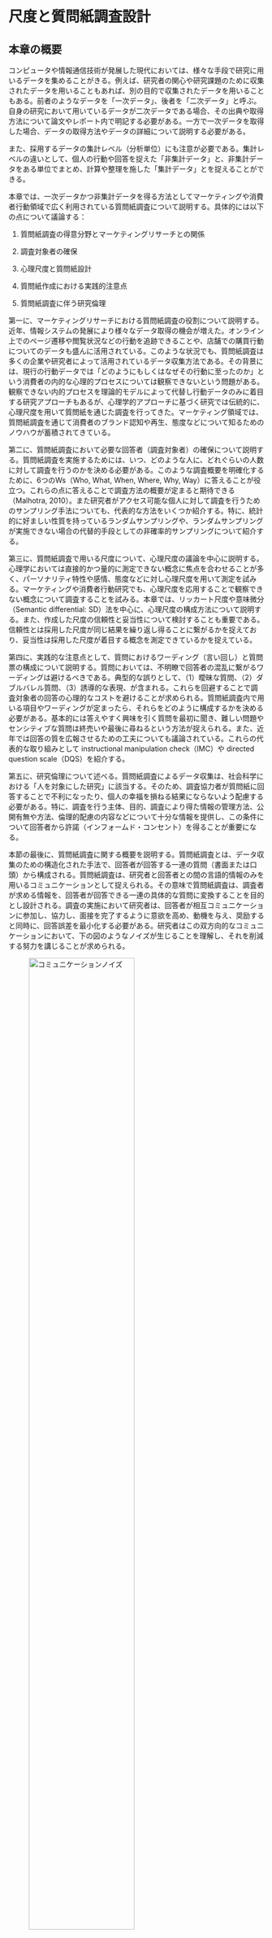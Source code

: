 # 尺度と質問紙調査設計{#survey}

## 本章の概要
コンピュータや情報通信技術が発展した現代においては、様々な手段で研究に用いるデータを集めることがきる。例えば、研究者の関心や研究課題のために収集されたデータを用いることもあれば、別の目的で収集されたデータを用いることもある。前者のようなデータを「一次データ」、後者を「二次データ」と呼ぶ。自身の研究において用いているデータが二次データである場合、その出典や取得方法について論文やレポート内で明記する必要がある。一方で一次データを取得した場合、データの取得方法やデータの詳細について説明する必要がある。

また、採用するデータの集計レベル（分析単位）にも注意が必要である。集計レベルの違いとして、個人の行動や回答を捉えた「非集計データ」と、非集計データをある単位でまとめ、計算や整理を施した「集計データ」とを捉えることができる。

本章では、一次データかつ非集計データを得る方法としてマーケティングや消費者行動領域で広く利用されている質問紙調査について説明する。具体的には以下の点について議論する：

1. 質問紙調査の得意分野とマーケティングリサーチとの関係

2. 調査対象者の確保

3. 心理尺度と質問紙設計
 
4. 質問紙作成における実践的注意点

5. 質問紙調査に伴う研究倫理

第一に、マーケティングリサーチにおける質問紙調査の役割について説明する。近年、情報システムの発展により様々なデータ取得の機会が増えた。オンライン上でのページ遷移や閲覧状況などの行動を追跡できることや、店舗での購買行動についてのデータも盛んに活用されている。このような状況でも、質問紙調査は多くの企業や研究者によって活用されているデータ収集方法である。その背景には、現行の行動データでは「どのようにもしくはなぜその行動に至ったのか」という消費者の内的な心理的プロセスについては観察できないという問題がある。観察できない内的プロセスを理論的モデルによって代替し行動データのみに着目する研究アプローチもあるが、心理学的アプローチに基づく研究では伝統的に、心理尺度を用いて質問紙を通じた調査を行ってきた。マーケティング領域では、質問紙調査を通じて消費者のブランド認知や再生、態度などについて知るためのノウハウが蓄積されてきている。

第二に、質問紙調査において必要な回答者（調査対象者）の確保について説明する。質問紙調査を実施するためには、いつ、どのような人に、どれぐらいの人数に対して調査を行うのかを決める必要がある。このような調査概要を明確化するために、6つのWs（Who, What, When, Where, Why, Way）に答えることが役立つ。これらの点に答えることで調査方法の概要が定まると期待できる（Malhotra, 2010）。また研究者がアクセス可能な個人に対して調査を行うためのサンプリング手法についても、代表的な方法をいくつか紹介する。特に、統計的に好ましい性質を持っているランダムサンプリングや、ランダムサンプリングが実施できない場合の代替的手段としての非確率的サンプリングについて紹介する。

第三に、質問紙調査で用いる尺度について、心理尺度の議論を中心に説明する。心理学においては直接的かつ量的に測定できない概念に焦点を合わせることが多く、パーソナリティ特性や感情、態度などに対し心理尺度を用いて測定を試みる。マーケティングや消費者行動研究でも、心理尺度を応用することで観察できない概念について調査することを試みる。本章では、リッカート尺度や意味微分（Semantic differential: SD）法を中心に、心理尺度の構成方法について説明する。また、作成した尺度の信頼性と妥当性について検討することも重要である。信頼性とは採用した尺度が同じ結果を繰り返し得ることに繋がるかを捉えており、妥当性は採用した尺度が着目する概念を測定できているかを捉えている。

第四に、実践的な注意点として、質問におけるワーディング（言い回し）と質問票の構成について説明する。質問においては、不明瞭で回答者の混乱に繋がるワーディングは避けるべきである。典型的な誤りとして、（1）曖昧な質問、（2）ダブルバレル質問、（3）誘導的な表現、が含まれる。これらを回避することで調査対象者の回答の心理的なコストを避けることが求められる。質問紙調査内で用いる項目やワーディングが定まったら、それらをどのように構成するかを決める必要がある。基本的には答えやすく興味を引く質問を最初に聞き、難しい問題やセンシティブな質問は終売いや最後に尋ねるという方法が捉えられる。また、近年では回答の質を広報させるための工夫についても議論されている。これらの代表的な取り組みとして instructional manipulation check（IMC）や directed question scale（DQS）を紹介する。


第五に、研究倫理について述べる。質問紙調査によるデータ収集は、社会科学における「人を対象にした研究」に該当する。そのため、調査協力者が質問紙に回答することで不利になったり、個人の幸福を損ねる結果にならないよう配慮する必要がある。特に、調査を行う主体、目的、調査により得た情報の管理方法、公開有無や方法、倫理的配慮の内容などについて十分な情報を提供し、この条件について回答者から許諾（インフォームド・コンセント）を得ることが重要になる。

本節の最後に、質問紙調査に関する概要を説明する。質問紙調査とは、データ収集のための構造化された手法で、回答者が回答する一連の質問（書面または口頭）から構成される。質問紙調査は、研究者と回答者との間の言語的情報のみを用いるコミュニケーションとして捉えられる。その意味で質問紙調査は、調査者が求める情報を、回答者が回答できる一連の具体的な質問に変換することを目的とし設計される。調査の実施において研究者は、回答者が相互コミュニケーションに参加し、協力し、面接を完了するように意欲を高め、動機を与え、奨励すると同時に、回答誤差を最小化する必要がある。研究者はこの双方向的なコミュニケーションにおいて、下の図のようなノイズが生じることを理解し、それを削減する努力を講じることが求められる。

![コミュニケーションノイズ](Research design/survey_noise.png){width=70%}

なお、質問紙調査は思いつきのまま実行することは難しく、調査実施前に綿密な調査設計を計画する必要がある。調査設計は主に以下のプロセスを経ることで決定される（鈴木, 2016; Malhotra, 2010）。

1. 研究上必要な情報を特定する
  - 研究課題、理論、仮説の決定（\@ref(design)章）
2. 調査概要（スケジュール、予算、対象者、サンプリング方法）の決定
  - いつ、誰に対して、どのようにして調査を行うかを検討する（\@ref(sampling)節）。
3. 分析手法の検討
  - どのような分析手法を用いるのかを事前に定める（7章以降）
4. 項目の作成
  - 捉える概念と尺度の検討（\@ref(measurement)節）
  - 先行研究レビュー
5. ワーディングを決める
  - 教示文や質問の言葉遣いを調整、決定する（\@ref(wording)節）
6. 質問票の構造を決める（\@ref(surveystructure)節）
  - 質問の順番を決める
  - 調査票のレイアウトや装丁を決める
7. プレ調査の実施と準備
  - （相対的に）少人数への調査を実施、フィードバックを得る
  - 修正と項目の確定
  - 倫理的検討と審査（\@ref(ethicality)節）
8. 本調査の実施

本章では、上記のステップを踏まえ、質問紙調査設計について説明する。なお研究上必要な情報を特定には自身が設定した研究課題に深く関わるため、\@ref(design) 章を参照してほしい。

<!-- ここは省略？-> リサーチデザインの章に移動 -->
<!-- ## 記述的リサーチデザイン -->

<!-- コンピュータやソフトウェアが発展した現代においては、データを収集し、ある変数についての情報を要約、分析すること自体はさほど難しいことではない。しかしながら、実務的ないし学術的に意義のある研究を行うのは容易ではない。そのためには、研究課題について慎重に吟味しつつ、適切なリサーチデザインを決定する必要がある。リサーチデザインとは、研究プロジェクトを実行するための枠組みや計画案のことである（Malhotra, 2019）。経営学分野におけるリサーチデザインは、田村(2006) にて検討されている。ここでは、Malhotra (2019) を参照に記述的リサーチデザインを中心に説明する。 -->

<!-- Malhotra (2019)　は、マーケティング・リサーチのタイプとして、大きく分けて　(1) 探索的リサーチ、(2) 決定的 (conclusive) リサーチがあるとし、決定的リサーチの中にさらに (3) 記述的リサーチと (4) 因果リサーチがあるとした。探索的リサーチでは、その研究プロセスが非構造（または半構造）的かつ柔軟であり、一般的に定性的方法が用いられることが多い。研究者は、研究や実務に関するアイディアやインサイトの発見、仮説の構築、未開拓領域における研究課題の定義、等を目的にこのタイプの研究を採用することが多い。一方で決定的リサーチを採用する研究者は、特定の仮説を検証したり、変数同士の関係についての分析を目的とすることが多い。このアプローチでは、リサーチプロセスはより構造化され、定量的な分析手法が用いられることが多い。 -->

<!-- ![リサーチデザイン分類](Research design/types.png){width=70%} -->

<!-- 決定的リサーチの中でも、記述的リサーチは、特定の変数や複数の変数間の関係を明らかにすることで、実証的な問いに回答しようと試みる。記述的リサーチを用いた研究目的の例としては、(1) 関連するグループ（顧客や商圏）の特徴を説明する、 (2) 顧客全体のうち特定の行動を取る顧客の比率はどの程度なのか明らかにする (e.g. ヘビーユーザーの比率)、(3) 企業の操作するマーケティング変数と顧客の購買意図との関係を明らかにする、などが挙げられる。これらはあくまで例であるため、あえて抽象的な表現を用いているが、実際に記述的リサーチ課題を提示する際には、検証可能なレベルにまで焦点を絞ることが必要になる。そして、本書ではおもにこの記述的リサーチに焦点を合わせて、手法を紹介する。 -->

<!-- 一方で因果リサーチでは、相関関係と因果関係を区別し、先行要因が結果変数へ与える効果について因果関係を想定した形で分析することを指す。相関関係とは、2つの変数XとYの間に、比例や反比例といった共変関係があることを指す。一方で、要因Xを変化させることで要因Yが変化する時、Xを原因でYを結果とする因果関係がある（X$\rightarrow$Yと示す）という。つまり相関関係とは異なり、因果関係ではどちらが先行要因であるかという前後関係がはっきりしている。このような因果関係を明らかにする分析手法は一般的に因果推論と言われ、記述的リサーチよりも高度な調査設計・統計的手法が必要となる。本講義は、マーケティングにおける因果推論の応用は扱わないため、別資料を参照してほしい。 -->

<!-- リサーチデザインは、研究上の問いと整合的である必要がある。言い換えると、記述的リサーチにより自身の立てた問いにきちんと答えるためには、記述的リサーチで回答可能な問いを考えなければならない。例えば、「Eコマースにおける製品品質補償の提示は新規顧客の獲得につながるのか？」という問いは補償サービスと新規顧客によるEコマースサイトの選択率という2つの変数間の関係にまで論点を落とし込んだ問いとなっており調査・分析が可能である。しかしながら、学生のレポートでは、「Eコマースにおいて顧客獲得に重要な要素はなにか？」のような問いが散見される。このような（何か、なぜか、どのような等）広範な視座を持つ問いは探索的に検討すべきものであり、記述的リサーチによって検証可能な形に具体化がされていない。そのため、このような問いに整合的な回答を提示するためには、探索的リサーチデザインが必要になる。高度な研究では、混合メソッド（Mixed method）アプローチとして、探索的リサーチ（例、インタビューや理論的整理）を行ったあとに記述的リサーチ（例、質問紙調査）を実施するような方法も存在する。しかしながら、本書では単一のリサーチメソッドの採用に焦点を合わせ、記述的リサーチと整合的な問いを立てることを推奨する。 -->

<!-- 「何か、なぜか、どのような」を捉えた問いは研究者の素朴な疑問が表出しており、研究者の現実的・理論的情報のインプットが不足していることにより提示されることが多い。そのため、先行研究や実務的情報をインプットしたあとに、より具体的で重要性の高い問題を捉えることが、より意義のある検証可能な研究課題につながる。優れたリサーチデザインは、自身の立てた問いに対してどのように調査・分析を行えば整合的な回答を提示できるかを具体化したものであり、研究全体の以下の要素間の一貫性や整合性を保つことができる。 -->

<!-- - 着目する事象（実務的課題） -->
<!-- - 研究課題 -->
<!-- -  （理論と）仮説 -->
<!-- - 採用する具体的な変数 -->
<!-- - 調査・分析手法 -->

<!-- 基本的には、リサーチデザインそのものに優劣はなく、「ある方法を採用しているから別の方法よりも優れている」ということはない。ただし、方法そのものがアップデートされたり、ある手法が誤っていると研究によって明らかになることがある。そのような場合を除きどのようなリサーチデザインを採用しているから優れているないし劣っている研究であるということは言えない。そのため、リサーチデザインの決定においては、「自身の立てた問いにきちんと回答できるか」という問いとの整合性が重要になる。この点に注意をして研究課題とリサーチデザインの設計をセットで考えるようにクセづけてほしい。 -->


## マーケティングと質問紙調査{#psychscale}

### マーケティングリサーチにおける質問紙調査の活用

研究で利用するデータには、データの目的に応じて一次データと二次データという異なるタイプが存在する。一次データは研究上の問いに回答するために実施された調査、実験や観察に基づき収集形成されたデータある。一方で二次データは、業務上蓄積されたデータ、民間リサーチ会社の統計データや、政府統計などに代表される他の目的で収集された、ないし継続して収集されているデータを指す。現在は、様々な二次データがアクセス可能であり、二次データを利用することで研究上の問いに回答できる可能性も十分にある。例えば、企業の視点にたてば、組織内部の二次データ（業務活動で得たデータ: Point of sales (POS) データ、webサイトへのアクセス記録など）と外部の二次データ（民間リサーチ会社の統計データや政府統計など）が存在する。その他にも、オープンソース化されているデータも様々存在する。そのため、本書で一次時データを収集する前に、関連する二次データとしてどのようなものが存在しアクセス可能なのか検討することを勧める。しかしながら、二次データではすでに集計や加工をされたデータしか入手できず、raw データ（収集されたまま加工されていないデータ）にアクセスできない場合もある。そのため、入手可能な二次データが本当に自身の研究課題や仮説で議論されている内容および集計レベルと整合的なのか、という点については慎重に検討する必要がある。

また、データの集計レベルにおいても非集計データと集計データという分類が可能になる。非集計データの例としては、ID-POSデータ（ロイヤルティカード（アプリ）などによる顧客の個人IDと、購買製品、価格、数量などの情報が含まれたPOSデータを結合したもの）や、消費者個人を対象としたアンケートデータなどが挙げられる。一方で企業成果・業績などの財務データは、企業レベルで集計されたデータだと言える。自身の研究課題や仮説がどのような集計レベルのデータに対応するものなのかを考え、研究内容と一貫したデータを用いることが必要になる。

マーケティングにおいて一次データかつ非集計データとして広く用いられれているのが、質問紙調査である。質問紙調査に関する詳細は \@ref(surveydesign) にて説明するが、マーケティングにおける調査や研究では行動データ等では捉えきれない消費者の心理的特性や状態（パーソナリティ、態度や知覚など）について知ることを目的に使用されてきた。なお、質問「紙」調査と呼ばれるものの、ウェブサイト画面上で回答を行う調査についても便宜的に質問紙調査と呼ぶことにする。

オンラインでの通販サイト（例、Amazon）やプラットフォームサービス（例、Google）が大規模化しデータ収集・分析能力が向上したことによって、現代のマーケティングでは（購買、クリック、検索などの）行動を捉えたビッグデータ分析が盛んになっている。一方でGoogle社が運営するYoutubeでの動画視聴中に質問紙調査への回答を求められた経験のある方も多いのではないだろうか。現在も質問紙調査が用いられる理由について理解するために、本節ではまずマーケティング施策とその成果のプロセスについて、以下の図のように簡易的に示す。

![マーケティングと成果との関係、その過程](Research design/marketingeffectprocess.png){width=70%}

企業は自社の戦略・目標に基づいて具体的なマーケティング・ミックスを策定し顧客へ価値を提供する。客観的データとしてはその提供物（品質・価格、広告など）に対する反応（購買、買い物かごへの選択など）として観察できる。しかしながら、どのように/なぜその行動に至ったのかという消費者の内的な心理的プロセスについては観察できない。たとえばYoutubeにおいて提示される広告動画をどのアカウントが何秒視聴し、その後リンクをクリックしたか否かは行動として確認できる。しかし、その広告によってどの程度の視聴者がその企業を認知または記憶したのか、もしくは好意的な態度を形成したのかという心理的過程における行動への先行要因については観察できない。その意味で質問紙調査は上図内顧客の過程における点線部分に関する調査を得意とするのだと考えられる。

一方で、「企業による施策が消費者の行動的反応や企業成果へ与える直接的な効果を判別したい」というような目的においては質問紙調査よりも好ましい手法があるかもしれない。自身の着目する研究課題に適したリサーチ方法を採用する必要がある。なお、観察可能な行動に基づく調査・分析方法も点線で示されているプロセスを無視しているわけではない。詳細についてはコラム \@ref(consumer) や、消費者選択モデル（\@ref(choice) 節）を参照してほしい。

## 調査対象者の確保{#sampling}
<!-- 6つのwを追加 -->
調査において捉える情報が特定化されたら、研究者は次に実際に行う調査の概要を特定化する。いつ、誰に対して、どのように調査を行うのかを特定化する必要があるが、その際には以下の6つのWs への質問へ答えることで調査概要が明確になる（Malhotra, 2010）。

- Who
  - 調査対象者はだれか？
  - 例、特定の店舗から最低でも月一回買い物をしている顧客
- What
  - 回答者からどんな情報を得るべきか?
  - 例、特定の仮説を検証するための変数（尺度）
- When
  - いつ情報を得るべきか？
  - 例、買い物経験を評価するために時間を与えるために、来店後の任意のタイミングで回答してもらう。
- Where
  - どこで回答者と接触するべきか？
  - 例、（自宅や移動中などの）回答者の都合の良い場所
- Why
  - なぜ回答者から情報を得るのか？
  - 例、小売マーケティング・ミックスの修正や調整
- Way
  - どのような方法で回答者から情報を得るのか?
  - 例、携帯電話やパソコンによるオンライン調査

調査概要を決めるうえで特に重要になるのが、調査対象者の特定である。調査対象者は研究課題との整合性を保つ形で検討される必要があることに加え、誰が対象となるかによってその後決断する質問項目や言葉遣いにも影響を与える。どのような人を対象に調査を行うべきかは、その研究が捉えている研究課題に依存する。しかし調査概要を決めるうえで大切なことは、調査対象者と整合的な条件（調査タイミングや方法）を採用することである。例えば、東京で働く会社員や公務員といった社会人が対象となっている場合、その人達にとっては通勤や帰宅時間帯に電車内で携帯電話からアンケートに回答することが容易かもしれない。それでは、調査対象とする人々の属性が確定したとして、どれぐらいの調査対象者を集めるべきなのだろうか。本書では母集団と標本（サンプル）という考えから、回答者数を特定化するうえでの基本的な考え方を提示する。なお、母集団とサンプルに関する統計学的な議論については \@ref(test) 章を参照してほしい。


### サンプリング手法
母集団とサンプルの関係を理解するために、まず母集団を定め、次に、サンプルについて決定するというプロセスを考える。母集団は、研究者が求める情報を持つ要素や物の集合体と考えられ、研究課題に応じて研究者によって決定される。ここでは、研究者が求める情報を有しているのはどのような人たちかという母集団の要素（日本の一般消費者か、東京都内の国立大学の学部生か、等）や、適切な母集団の単位（個人、家計など）はなにかについて定義する必要がある。

母集団という集合体全体を捉えることは通常困難であるため、研究者は母集団に対応するアクセス可能な標本（サンプル）の情報を得る。サンプルに対するデータ収集プロセスでは、サンプリングフレーム、サンプリングテクニック、サンプルサイズを決定する必要がある。サンプリングフレームとは、対象となる母集団の要素を表現したものであり、対象となる母集団を特定するためのリストによって構成される。例えば、電話帳や調査会社から購入した個人や組織のリストがサンプリングフレームの例である。次に、サンプリングテクニックは、サンプルフレームから特定のサンプルをピックアップする方法である。

サンプリングテクニックは非確率的サンプリングと確率的サンプリングに大別できる。確率的サンプリングの代表例はランダムサンプルである。ランダムサンプルでは、サンプリングフレームからランダムな手順でサンプルを抽出する方法であり、すべての回答者は他の回答者とは独立して選択される。これにより、サンプルは、互いに独立で同一の確率分布に従うと考えられる。また、別の確率的サンプリング手法としてシステマティックサンプリングと呼ばれる手法も存在する。これは、サンプリングフレームからの開始点をランダムで決定し、そこから任意の *i* 番目の要素がピックアップされるという方法である。これにより、サンプリングフレームから誰が調査対象として抽出されるかは確率的に決まると考えられる。

しかし、近年ランダムサンプリングを採用することが困難になっている。その理由としては、プライバシー保護の観点から調査協力を拒否する傾向が強まっていることや、法改正に伴い住民基本台帳や選挙人名簿といった以前有力であったサンプリングフレームの閲覧が難しくなったことが挙げられる（鈴木, 2014）。そのため、近年では非確率的サンプリングが現実的な手段として活用される。


非確率的サンプリングは、サンプルをランダムな選択により抽出しない方法である。ここでは代表的なサンプリング手法として、コンビニエンス法、有意抽出法（judgemental sampling）、スノーボール法、割り付け法（Quota sampling）を紹介する。コンビニエンスサンプリングは、研究者にとって便利な要素のサンプルを集める方法であり、適切なタイミングで適切な場所にいたという理由で回答者が選ばれる。たとえば、学生やある組織の構成員を使った調査や、ショッピングモールでのインターセプトインタビューはその典型的な例である。この方法は、質問への反応に偏りが生じるリスクが大きいと考えられるが、質問票や質問項目についての可読性や反応傾向を確認するためのプレテストには有力な手法となりうる。

スノーボールサンプリングは、最初の回答者をランダムで選んだ後、その後の回答者は、最初に選ばれた人による紹介や情報提供によって選ぶ方法である。これらの方法は最もお金も時間もかからないという利点を持つが、やはり質問への反応に偏りが生じうる点に注意することが必要である。

有意抽出法は、研究者が何らかの基準に基づき、特定の属性を持っている対象者を母集団を代表するサンプルであると判断し選んで抽出する方法である（鈴木, 2014）。研究者の主観的判断によって抽出されるため、標本の代表性に問題が残るが、少数の調査を行う場合には、属性を注意深く選ぶことで好ましい（信頼性や代表性が高い）サンプルを抽出できるという意見もある。

割り付け法は、着目する属性について、母集団の構成比率に等しく（近く）なるようにサンプルを抽出する方法である（鈴木, 2014）。例えば、東京都の一般消費者を母集団とする場合、東京都人口の年齢-性別構成比と等しくなるようにサンプルの比率を割り付けて抽出することが考えられる。割り付け法はランダムサンプリングが使えない状況において代表性を確保することを目的に多く用いられる。しかしながら、回答者に関する全ての属性や特徴について捉えた形で構成比率を決定することは不可能であるため、完全に母集団を代表しているとは言えない点に注意が必要である。

### サンプルサイズの決定
サンプルサイズは、抽出する標本の数を表す。サンプルサイズは多いほうが統計的には望ましい（照井・佐藤, 2022）。しかしながら実践的にはリサーチコストや母集団の特徴にも配慮しながらサンプルサイズを決定することになる。コスト面に関しては、調査における予算制約とサンプルサイズを増やすことによる便益とを比較しながらできるだけリサーチの価値を高めるように判断することになる。母集団の特徴としては、例えば母集団内での異質性あ高い場合には、網羅的に情報を集めるためにサンプルサイズを増やすことが好ましい。一方で異質性が小さい場合にはサンプルサイズをは少なくて済むかもしれない。

また、研究者が採用する分析手法によっても必要なサンプルサイズは代わる。例えば、統計的検定が主眼ではない分析（例えば因子分析）を行う場合に求められるサンプルサイズの相場が300件程度であるため、経験的に300以上のサンプルサイズを確保することが期待される（小塩, 2024）。

一方で、統計的検定を伴う分析を採用する場合にもサンプルサイズが多いほうが統計的な誤差が小さくなり好ましいものの、その多さが実務的含意の弊害になりうるという議論も存在する。例えば、2つの異なるグループ間でのある変数の平均値に違いがあるかを検証したい状況を考える。この時、サンプルサイズが著しく多いと、実務的にはあまり意味を持たない極めて小さな差であっても、「統計的に有意な差」として判断される事がある。このような弊害を避けるために、検定力分析と呼ばれる分析枠組みからサンプルサイズを計算する方法が用いられる（Cohen, 1988）。ここでは、実務的な判断に耐えうる違いの値（効果量）や、検定力や有意水準といった統計的な値を定めることで、その条件に対応するサンプルサイズを求めることができる。
しかしながら、この手法の理解には基礎的な統計学知識を要するため、 \@ref(pwr) 章で改めて紹介する。

## 尺度の種類と質問項目
マーケティングリサーチにおける分析では、変数間の関係について分析、記述することが多い。仮説を提示する際の注意点においても、分析に用いる変数と整合的であることが重要であると述べた。そこで重要なのは、自身が用いる変数がどのような特徴を理解することである。ここではまず、尺度に基づくデータの分類を紹介する。マーケティング領域では様々な事柄が測定の対象となるため、それに対応した様々な尺度が利用される。主な尺度のタイプとその特徴は、以下の表のようにまとめられる。

```r
x1 <- c("名義", "順序", "間隔", "比率")
x2 <- c("対象の識別と分類", "対象の相対的ポジション", "対象間の大小関係比較（原点は定まっていない）", "連続的関係（原点が定まっており、比率計算も可能）")
x3 <- c("性別・職種", "好み順位・ランキング", "態度・指数・気温", "所得・売上")
tab_data <- cbind(x1,x2,x3)
colnames(tab_data) <- c("尺度", "特徴", "例")
knitr::kable(tab_data, caption = "尺度表", align = "lcc")

```

上表における名義尺度と順序尺度は主に質的尺度としてとらえられ、間隔尺度と比率尺度は一般的に量的尺度と分類される。マーケティング研究における「比率尺度」の最も典型的な例は売上高である。この尺度は大小にも間隔にも意味があり、かつ比率にも意味があるため、四則演算に対応する尺度である。一方で「間隔尺度」は正の整数で表される尺度であり、その値の大小関係と間隔にも意味があるものの、原点が定まっておらず、比率計算に耐えない尺度である。マーケティング研究においては、アンケート調査における質問項目や、質問項目の合計値（およびそれを項目数で割ったもの）である合成変数が間隔尺度の典型的な例である。

一方でマーケティング研究においては、必ずしも量的ではない情報に着目して分析を行うことも多い。そのような場合には、質的尺度を用いて観察対象のカテゴリを分類することで分析可能にする。例えば、消費者の購買行動に関する東京、大阪、北海道という地域（都道府）間の差を分析する場合を考える。このとき、「地域の違い」に数量的な違いは存在しないものの、地域の違いを表すために東京 = 1, 大阪 = 2, 北海道 = 3 のような地域コードを用いる事が多い。しかしながら、この変数がとる数値そのものに本来的な意味はなく、東京が大阪と北海道よりも低い値を取っているという解釈は適切でない。この変数はあくまで異なる地域に分類されることを示しているのみである。このような属性の分類や有無を表すための尺度を「名義尺度」と呼ぶ。また、観測対象が特定の属性に対応する場合（例、男性）には 1 を、そうでない場合には 0 を取るような、1 と 0 で分類された名義尺度のことを特に「ダミー変数」と呼ぶ。ダミー変数は分析結果の解釈が容易になる利点もあるが、詳しくは後述する。質的尺度のもうひとつの例が「順序尺度」である。順序尺度は、観察対象の序列や大小関係を表す尺度であるが、その数値の間隔に意味はない。例えば 1  が最低であり、4 が最高となるような金融商品の等級において、商品 A は　ランク 4、商品 B はランク 1 だとする。このとき、 B は A よりも高い評価を受けているということは言えるが、A は B の 4倍優れているという議論は不適切である。このように、各対象間の推移性を表現するときに用いるのが、順序尺度である。

### 心理尺度{#measurement}
\@ref(psychscale) 節において、質問紙調査は回答者の心理的過程を捉えることに向いていると述べた。この背景には、質問紙調査を通じて回答者の心理的特性や状態を知るための尺度が開発、利用されてきたことが貢献している。尺度とはある事柄を数値的に測定するための道具と考えられる。そして心理尺度とは、心理的な事柄を連続的な一連の数値として測定する道具である（小塩, 2024）。また多くの場合、心理尺度は質問項目と解答欄の組として作成される。

心理尺度は心理学分野にて開発、発展が進んでいるものであり、マーケティングや消費者行動領域でも広く応用されている。心理学においては直接的かつ量的に測定できない概念に焦点を合わせることが多く、パーソナリティ特性や感情、態度などに対し心理尺度を用いて測定を試みる。

概念を測定するためには主に「概念定義」と「操作定義」という二種類の定義を行うことが必要になる。概念定義とは、捉える概念の内容について言語的に定義することであり、操作定義とは概念について操作と呼ばれる概念を知るための方法から定義することである。例えば、企業への態度という概念を捉えるために心理尺度（質問項目と解答欄の組）は、態度に対する操作定義と理解できる。そして、操作定義についてはその信頼性と妥当性が検討される必要がある（小塩, 2024）。

心理学的アプローチに基づくマーケティング研究では、心理尺度を用いて調査、分析されることが多い。そのため、質問紙調査で採用される質問項目においても、心理尺度利用した質問項目を作成もしくは採用できると、調査や分析に関して蓄積されてきた知見を応用することが可能になる。

例えば、消費者のセグメントを把握したい場合においても、（潜在的に）連続的な構造が想定されている心理尺度によって消費者の心理的特性や状態を測定したあとに、その値に基づき類型化を行うことが好ましい（小塩, 2024）。類型化の方法としては、（1）ある心理尺度単体の観測値に対して閾値（例えば中央値）を基準に高水準グループと低水準グループに分ける方法、（2）（1）の方法を複数（例えば2つ）の心理尺度に対して適応する方法、（3）クラスター分析（\@ref(cluster)節参照）を用いる方法が挙げられる。本節では心理尺度に関する議論も踏まえ、質問項目の種類について説明する。

### 質問項目と解答欄

質問紙調査では、主に自由回答式質問、選択肢型質問、尺度型質問、といった方式の質問が用いられる。自由回答式質問は、回答者が自身の言葉で自由に回答できる質問であり、回答に関する事前の選択肢は設定されていないタイプの質問である。回答者は、このような質問に対して一言で簡潔に回答するか、詳細に長く回答するかなど、回答方法に裁量を持つことになる。例えば、「出身はどちらですか？」という問いに対して回答者は、「東京都」と都道府県レベルで答えることも、「東京都町田市」と市区町村レベルで答えることも可能である。また、典型的な自由回答式質問の例として、理由や動機を問う設問がある。例えば「なぜ、この航空会社を選びましたか？」といった質問に対して回答者は「機内食」のように一言で回答することも、長い文章を用いて回答することも可能である。選択肢型質問は、回答者に質問に対する回答のための2つ以上の選択肢を与え、その選択肢から択一させるものである。例えば、回答者の特定のサービスの利用経験について「1. はい、2. いいえ」からいずれかを選ばせたり、学歴について複数の選択肢から一つを選ばせるというものがこのタイプの質問に該当する。

一方で尺度型質問は、消費者による企業への態度や満足などを捉えるためにマーケティング分野で広く用いられている質問方式である。ここでは、ある質問に対する点数を回答者に選ばせることで、その質問で捉えようとしている性向の程度を測る。尺度は質問項目と解答欄の組として捉えられ様々な形成方法がが存在するが、ここではマーケティング領域で広く用いられている項目別評価尺度について説明する。項目別評価尺度においてよく用いられる尺度はリッカート尺度と意味微分法（Semantic differential: SD）法と呼ばれる尺度である。リッカート尺度では、調査者は回答者に文章を提示し、回答者がその文章の内容にどの程度同意するかについて情報を得る。解答欄では、「全くそう思わない,...,とてもそう思う」や「全くあてはまらない,...,とても良くあてはまる」という選択肢について5点尺度や7点尺度で回答させることが多い。以下は、7点のリッカート尺度による質問の例である。

![リッカート尺度例](Research design/question.png){width=70%}

一方でSD法は、両極の意味を持つ一連の尺度を用いて、回答者の評価を得る方法である。例えば、「冷たい-温かい」や、「弱い-強い」というような対極にある言葉を両極に設定して、5点や7点尺度によって回答を得る方法が一般的である。以下は、7点のSD法による質問の例である。

![SD尺度例](Research design/question2.png){width=70%}

尺度型質問の中でも、リッカート尺度は特によく用いられる形式である。この理由として、リッカート尺度によって得たデータに関しては、ある条件を満たせば間隔尺度としての活用が許容されることが挙げられる。尺度型質問によって得たデータは順序尺度として理解することが自然かもしれない。しかしながら心理尺度として作成された質問への回答データは量的データ（間隔尺度）として扱われ分析されることが多い。この背景として、測定されたデータは離散的だが、背後に想定されている概念は連続的なものであるという想定が影響している。リッカート尺度によって得られるデータ自体は順序尺度だが、尺度への反応（回答）度数が正規分布（中心が最も観測値が多く左右対称なベル型の分布）とみなせる場合、シグマ法という方法を用いた際に、間隔尺度としてみなせることが知られている。シグマ法は回答への相対度数や標準正規分布の確率密度を用いた数値を求め計算方法である（小塩, 2024）が、詳細については省略するため興味のある方は他の著書を参照してほしい。

また、リッカート尺度の項目数が少ない場合を除いて選択肢の数値をそのまま利用する簡便法と呼ばれる方法を用いてもシグマ法と同様の結果を得ることが知られている（小塩, 2024）。そのため、リッカート尺度によって得たデータが心理尺度として背後に存在する連続的な概念を捉えており、質問への反応が正規分布のような形状をしている場合には、間隔尺度としてみなして結果を利用する事が経験的に許容されている。そのため、質問項目への理論、概念的理解や、データに対する基礎統計量や図表を確認することが重要になる。リッカート尺度を間隔尺度としてみなすことが適切ではないと判断する場合には、順序尺度として扱うことや、中央値に基づく類型などによりダミー変数を作成するなど、質的変数として捉え直し分析に活用することが好ましい。

### マーケティングと心理尺度
マーケティングにおける研究では、アンケートを通じて、顧客満足や企業態度などの抽象度の高い概念を捉えようと試みることも多い（南・小野, 2010）。このような方法は\@ref(measurement) 節で紹介した心理尺度の作成や引用を行うことで達成される。捉えたい概念の範囲が広く、多様な側面を含む場合、複数の質問項目と解答欄の組を用いることも多い。

例えば、2010年代以降よくマーケティング領域で用いられる概念に、消費者によるブランドエンゲージメントがある。ブランドエンゲージメントは「消費者が特定のブランドをどの程度自分自身の一部のように大事に捉えているか」を表す概念と定義される (Sprott et al., 2009, p. 92)。このような抽象的な概念は多面的な視点から包括的に捉えるが多く、例えば Sprott et al. (2009) では、以下の8つの質問項目とリッカート尺度による解答欄が、ブランドエンゲージメントの操作定義とした：

- I have a special bond with this brand.
  - 私はこのブランドと特別なつながりを持っている。
- I consider this brand to be a part of myself.
  - 私はこのブランドを自分の一部として考える。
- I often feel a personal connection between this brand and myself.
  - 私はこのブランドと自分自身の間に個人的な関係を感じる。
- Part of me is defined by this brand in my life.
  - 私の人生の一部はこのブランドによって規定されている。
- I feel as if I have a close personal connection with this brand I most prefer.
  - 私が最も好きなこのブランドとは、まるで個人的な関係を持っているかのように感じる。
- I can identify with this brand in my life.
  - 私の人生において、このブランドに共感できる。
- There are links between this brand and how I view myself.
  - このブランドと私自身との間には繋がりがある。
- This brand is an important indication of who I am.
  - このブランドは、私がどういう人間かを示す重要なものである。

この例において研究者は、抽象的かつ多面的な概念を複数の質問項目を使って様々な側面から捉えようとしていることが伺える。しかしながら複数の質問項目を用いた操作定義を採用する場合、尺度の操作定義が適切か否かをチェックすることが特に重要になる。適切性は主に、尺度の妥当性と信頼性の観点から評価される。

### 信頼性と妥当性
信頼性は、採用した尺度が持つ一貫性や安定性の程度を捉えている（小塩, 2024）。言い換えると、その尺度が同じ結果を繰り返し提示することができるかを表す。尺度の信頼性の低い場合、偶然生じる誤差により測定のたびに異なる得点を返し、一貫性が低いといえる（Malhotra, 2010）。

信頼性を確認する代表的な手法として、再検査信頼性（test-retest reliability）と内的一貫性信頼性（internal consistency reliability）を紹介する。

- 再検査信頼性
  - 調査のタイミングによって尺度の得点に誤差が生じるかを捉える。
  - 着目する尺度への回答を2時点（2週間か4週間空けることが多い）で取得し、異なる時点で得た得点間の相関係数を分析する。
- 内的一貫性信頼性
  - 尺度が着目する概念をきちんと測定しているか、概念と関係の弱い尺度が採用されていないかを捉える。
  - アルファ係数（クロンバックのアルファ）と呼ばれる指標を用いる。
  - 詳細については省略するが、アルファ係数は尺度得点の分散のうち偶然生じる誤差に左右されない分散の比率を表している（小塩, 2024）。
  - 0から1までの値を取り、この値が大きいほど概念に対して関連の強い項目が利用されていると解釈できる。
  - 信頼性を評価するための数値的基準は慣習や経験に頼る必要があり、0.6を下回る場合には信頼性が不十分だと解釈されることが多い（Malhotra, 2010）。
  
妥当性とは採用した尺度が着目する概念を測定できているかを表す。採用した尺度がどの程度妥当であるかは主に経験的証拠と理論的説得に基づき判断される。妥当性の検討に用いる経験的証拠については様々な側面が存在している（小塩, 2024）。本書では、Malhotra（2010）を参考に内容妥当性（content validity）、基準関連妥当性（criterion related validity）、構成概念妥当性（construct）について以下のようにまとめ、紹介する。

- 内容妥当性
  - 扱っている尺度の内容が着目する概念の範囲に含まれているか、そして概念を網羅的に偏りなく捉えているかを捉えている。
  - より精緻な妥当性の検討には、基準関連妥当性が用いられる。
- 基準関連妥当性
  - 作成された尺度の得点と外部指標（何らかの基準や、別の有意義な変数）との関連のもとで、期待通りの結果につながるかを捉えている。
  - 例として、顧客満足を用いてこの妥当性の考え方を紹介する。顧客満足は「満足とは、消費者が感じる充足感への反応である。これは、製品やサービスの特徴、または製品やサービスそのものが、消費に関連した充足感を心地よいレベルで提供した（もしくは提供している）かどうかを、充足感の不足や過剰も含む形で判断するものである。」と定義される（Oliver, 1997, p.13）。また、顧客満足度を測る理論的議論では、顧客が経験した製品やサービスに対する事前の期待と事後の成果（品質の知覚など）との差によって満足度が変化すると考えられている（南・小川, 2010）。そのため、採用した顧客満足尺度と、事前の期待や事後的な成果を表す変数との関係を分析することで、外部指標との関連から採用した尺度が妥当か否かを判断することができる。


- 構成概念妥当性
  - 尺度が実際にどのような概念を捉えているかを評価する。
  - 捉えている概念に関する理論に基づき、なぜ採用している尺度が機能するのか、そして他の概念とどのような関係性を推測できるのかについて論じることが求められる。


また妥当性の検証として、捉えた心理学的概念の理論的特徴や仮定と得た心理尺度得点との関連を経験的に確認する方法が取られている。その代表的なものが収束妥当性（convergent validity）と弁別妥当性（discriminant validity）である（Malhotra, 2010）。

- 収束妥当性
  - 尺度が同じ概念を捉えている別の尺度とどの程度関連が強い（相関が強い）かを捉えている。
- 弁別妥当性
  - 尺度が他の概念を捉えた尺度とどの程度関連が弱い（相関が弱い）かを捉えている。

それらの項目が共通の概念に寄与しているか（十分に似ているか）を表すものである。妥当性チェックにおいては、探索的因子分析や確認的因子分析が用いられる。

採用した心理尺度の構造を統計的に理解するためにマーケティング領域では、探索的因子分析と確認的因子分析と呼ばれる方法が広く用いられる。探索的因子分析については、\@ref(factor) 章 で扱う。一方で、確認的因子分析は通常共分散構造分析の一種として扱われることが多い手法なので本書では扱わない。

また、ある概念を複数の尺度により捉える場合、その概念全体を捉えた得点を用いて分析をしたいと考えるだろう。そのような場合、概念を構成する項目全体を捉えた得点を用いてその後の統計的な分析を行ったり、共分散構造分析という手法を用いることがある。共分散構造分析については他の書籍（例えば、豊田, 2012）を参照してほしい。項目全体の得点を求める場合、その概念を構成する尺度得点の合計値や算術平均などを用いてひとつ合成変数を作成する場合や、因子分析を実施することで求めることができる因子得点（\@ref(factor)章）を用いることが多い。

本節では、質問紙調査において活用する質問項目について、その種類と心理尺度との関係から採用する尺度の信頼性と妥当性を検討する必要性について説明した。次節では、より実践的な質問文の構成について説明する。

## 実践的な注意点 

### 質問におけるワーディング{#wording}

本節では、質問紙調査作成におけるより実践的な注意点を説明する。具体的には、ここでは質問紙調査内で使用する言葉やフレーズについての注意点を説明する。これは、データ収集前に吟味し、修正する必要がある。研究者が質問紙調査内で用いる言葉や表現の複雑さは、調査のトピックや対象となる回答者特性に合わせて調整すべきである。
また、質問を提示する前に、どのように質問に回答すべきかを指示する教示文を提示することも、調査対象者の回答コストを削減するための有力な方法である。

質問文の不明瞭さは、回答者の混乱や調査におけるコミュニケーションノイズにつながる。研究者がよく犯す質問紙調査における言い回し（ワーディング）誤りとして、以下のものが挙げられる。

- 曖昧な質問
- ダブルバレル質問
- 誘導的な表現

曖昧な質問は、質問文の解釈が一意に定まらないような文章による質問を指す。このような曖昧かつ多義的な質問をしてしまうと、回答者と調査者が質問に対して異なる意味を見出してしまうことで、不適切かつ予想外の回答を得る可能性が高まる。例えば、「あなたはいつケーキを買いますか？」という質問を考える。この質問で問われている「いつ」が曖昧であるといえる。回答者はこの質問に対して、一年間のうち特定の月やタイミングを答えるべきなのか、次にいつ（例えば、2週間後等）ケーキを買うと答えるべきなのかが曖昧である。この場合、仮に研究者の意図が後者であったとしても、適切な回答を得ることができないかもしれない。

ダブルバレル質問は一つの質問の中に2つの論点が含まれているような質問を指す。このような質問の場合、回答の含意が一意に定まらず、回答に対する適切な解釈が提示できない。例えば、ホテルにおいてリピート客に対してサービスを評価してもらうようなアンケートを考える。そこで、ホテルの調査担当者以下のような質問と回答選択肢を

- 「当ホテルの食事や接客サービスにおいて、以前利用した際と比べて何か改善は見られましたか？」
-  「(1) はい (2) いいえ (3) わからない」

この質問の問題点を明確にするために、ある回答者が「 (2) いいえ」と回答した場合を考える。この回答の含意には、以下の3つの可能性を見出すことができる。

1. 食事とサービスどちらにも改善がない。
2. 食事に改善があってもサービスにはない。
3. サービスに改善があっても食事にはない。

しかしながら、(2) いいえ、という回答が上記のどの理由によって提示されたのかは識別できない。また、このような質問は、回答者を混乱されることにもつながるため、回答にかかる精神的労力を高めるという点からも好ましくない。この場合、「食事に関する改善」と「接客サービスに関する改善」とを別々の質問として問うことが好ましい。

誘導的な質問は、回答者を特定の答えに誘導する傾向のある質問を指す。例えば、以下のような消費者による小売業態への評価や利用に関するアンケートを実施することを考える。

- 「ドン・キホーテのような安価なディスカウントストアをどの程度利用しますか？」

上記の質問は、質問文による誘導のリスクを含む。「安価」や「ディスカウント」という言葉を強調しており、回答者が頻繁に行くと答えにくいと感じてしまう可能性がある。また、特定の企業を想起させることで、特定の企業に対する評価を誘導してしまう可能性がある点にも注意が必要である。

誘導的な質問は質問文と回答選択肢の組み合わせによっても生じる可能性があるため注意が必要である。例えば、ある政策に対する評価を確認するため、以下のような質問と回答選択肢を考える。

- あなたの〇〇政策を支持していますか？
- 「(1) はい (2) いいえ (3) わからない」

この質問は、選択肢による誘導のリスクを含む。その問題点を理解するために、まず「(2) いいえ」という回答を得た場合を考える。「いいえ」という回答では、その回答者がこの政策に対して積極的に不支持なのか、それとも積極的に支持しているわけではないのかがわからない。つまり、「(1) はい」には、積極している支持している層しか観察されず、いいえに回答が集まりやすい設計になっていることがうかがえる。このような場合、例えば「賛成-反対」を両極とするSD法によって回答を得ることで、回答者が当該政策に対してどのような立場に立っているのかがわかりやすくなる。

暗黙の前提を含む質問は、研究者と回答者とで異なることを想定し、適切な回答を得ることができない可能性を高める。例えば、研究者が一般消費者の固定電話の利用頻度を知りたいと考えている状況を仮定し、そのために「あなたの電話の利用頻度について教えてください」と質問したとする。この質問における「電話」とは何を想定しているのだろうか。質問において聞かれているのは自宅等に置かれている固定電話、もしくは携帯電話の利用頻度なのかが不明確である。これは、「曖昧な質問」にも通じる問題も含まれるが、研究者が電話という言葉に対して暗黙的に固定電話を仮定していることが原因で生じた問題だと理解できる。このような問題を避けるために、例えば質問の前に固定電話についての説明やフィルター質問（事前質問）を提示することで、回答者が同じ対象（固定電話）を想定できるように調査プロセスを設計することも有効である。

本書は、実際にアンケートを実施する際にはまず先行研究を調べ参照することを強く勧める。マーケティングに関する多くの尺度はすでに対応する質問文が開発されている。それらのほとんどは信頼性や妥当性の分析をクリアした質問内容なので、それらを引用するのが一番確実である。平たく言えば、とにかくまずは先行研究を探すべきだと言える。先行研究については主に、国際的な査読誌（海外ジャーナル）と、国内の文献とに分けることができる。海外ジャーナルに掲載された論文は、Google scholarや図書館システムから検索しアクセスすることが可能である。こちらの方がそもそもの論文量も多く、また、競争率および査読の水準の高いジャーナルの審査を乗り越えたという点から質の高い論文も多い。ただし、これらで参照できる論文及び尺度は英語で書かれているため、日本語で尺度を引用する場合には、日本語への翻訳と、バックトランスレーションによる日本語訳の適切性チェックが必要になる。一方で国内文献はCiniiや図書館システムから検索及びアクセスすることが可能である。こちらの方が相対的に量は少ないが、すでに適切な翻訳プロセスや、信頼性・妥当性チェックを経た尺度を提示しているものもあり、そのような尺度の場合、追加的努力を節約する形で既存の尺度を引用できる。

### 質問票の構成{#surveystructure}

前節では個別の質問項目設計に関する注意点を紹介したが、ここでは複数の質問やアンケート全体の構成についての説明を行う。質問紙調査で用いる各質問項目を確定したら、それをどのような順番で構成するのかについて考えることが必要になる。質問の掲載順においては、できるだけ回答者の回答への心理的負担を下げるような工夫を考慮する必要がある。そのため、基本的には答えやすく単純かつ興味を引く質問を最初に尋ね、広範な質問から特定的な質問へ移行し、難しい質問やセンシティブないしプライベートな情報を問う質問は最後に聞く、というような工夫が求められる。特に、質問紙調査の最初の質問には興味深く簡潔で威圧的でないものを選ぶと良い。例えば、回答者の素朴な意見や感想を聞く質問が有効であり、仮に調査には不必要であってもこの手の質問を最初に聞くことが有効になる場合もある。また、特定のトピックや製品・ブランドに関する項目はまとめて質問したり、時系列に関する質問は時系列順に問うなどの論理的な順番を守る構成も回答者の認知・心理的負担を減らすことに貢献すると考えられる。

質問紙の構成の他にも、レイアウトや回答の回収方法についても決定する必要がある。質問紙全体のフォーマット、文字スペースや質問文の配置などの装丁は、回答者にとっての可読性および回答率に影響を与えると考えられる。基本的にはシンプルかつ読みやすいレイアウトを心がけてデザインすることが必要になる。また、アンケート自体をいくつかのパートに分けつつ、各質問に番号を割り振るなどの工夫をすることで、回答者がアンケート回答の進捗を把握でき、途中離脱を防ぐことができるかもしれない。

次に回収方法は、大きく分けてオフラインとオンラインによる回収に区別することができる。オフラインでの回答回収には、対面質問（家庭訪問や商業施設での接触設問）、電話、郵送といった方法が存在する。対面法では、回答者と調査員とのやり取りが可能になるため、回答回収率が高かったり、質問に関する理解を促すような即時的なコミュニケーションが可能になるという利点もあるが、一回答あたりの費用が高いことや調査員の介在によるバイアスといった欠点もある。電話による調査は広範囲への調査と比較的高い回収率につながる方法として利用されたが、近年では用いられなくなっている。郵送法は、回答者に印刷された質問票と返信用封筒（切手添付または料金受取人払手続き済み）を送付し、回答後に調査者の住所に回答結果を返送してもらうという方法である。この方法であれば、回答者が好きなタイミングで回答でき、かつ広範囲への調査が可能になる。しかしこの方法には、回答状況を統制できない、回収率が相対的に低いといった欠点も存在する。

一方でオンラインでの回答回収は、eメールによってアンケートを送付する方法と、回答者にアンケートサイトにアクセスしてもらい、回答させる方法とに大別できるが、近年ではアンケートサイトにアクセスを促し回答を回収する方法が主流である。オンラインでの調査の場合、回答者はインターネット環境が整っていれば、いつでもどこでも回答することができる。また、調査者はページの見出し、セクション紹介と進捗バーを組み合わせることで回答者が回答をやめないように工夫する事ができる。加えて、調査者はオンラインであれば、画像、音声、映像やアニメーションなどの要素を含めることが可能である。一方で、調査者はアンケートに関わるプライバシーポリシーについて回答者に説明することが必要になる。ただし、オンラインでのアンケートでは、オンライン調査に参加するようなタイプの回答者からの回答しか収集できないという、回答者の傾向についてのバイアスについても理解する必要がある。

### 調査回答の質向上にむけた工夫
オンライン調査では、調査への参加者に偏りが生じるという問題に加えて、回答者による努力の最小限化に伴う不良回答が問題視されている（三浦・小林, 2018）。不良回答として例えば、教示文や質問文をきちんと読んでいない回答や、全質問で同じ回答選択肢を選ぶ（例えば全て4を選ぶ）ような回答（ストレートライニング）が挙げられる（鈴木, 2016）。また、極端な場合、ボットと呼ばれる自動タスク処理プログラムを用いて自動で各質問の選択肢を選んでいく場合もある。

このような問題への対応として、instructional manipulation check（IMC）や directed question scale（DQS）を用いて努力の最小限化を行っている可能性の高い回答を検出する方法が用いられている（三浦・小林, 2018; 増田ほか, 2019）。IMCは教示文をきちんと呼んでいないと回答できないような設問であり。例えば、増田ほか（2019, p.472）では、IMCとして以下のような質問と選択肢の組を採用している。

「インターネットを用いた調査においては，うそをついたり，質問を読まないで，いい加減な回答をしたりする方がいることが問題となっています。つきましては大変失礼なお願いですが，あなたがこの文章をきちんと読んでいるかどうかを確認させてください。あなたがこの文章をお読みになったら，以下の質問には回答せずに（つまり，どの選択肢もクリックせずに），次のページに進んでください。（選択肢：1. そう思う, ...,5.そう思わない ）」

他方でDQSは、尺度を精読努力の最小限化を検出するための方法で、リッカートスケールにおいて特定の選択肢を選ぶように指示する設問である（小塩, 2024）。具体的には、リッカートスケール形式の尺度内に「**この項目は「1. 全くあてはまらない」を選択してください」という項目を含めるといった方法が採用される（三浦・小林, 2018, p.4）。また、尺度への精読努力の検出や不良回答の軽減に対しては、逆転項目の採用も期待されている（小塩, 2024）。逆転項目は測定したい概念と反対方向（負の相関をもつような）の項目である。例えば、社交性を測定するための項目に「内気なところがある」という項目が含まれている（小塩, 2024）。逆転項目を含めることにより、回答者が尺度を吟味することにつながる可能性がある。また、もし他の正項目（概念と正の相関を持つと考えられる項目）について「あてはまる」と答えながら逆転項目にも「あてはまる」と答えている個人がいた場合、この回答は論理的に不自然であり不良回答の可能性がある回答者として検出が可能になる。


### 変数間の関係を捉えるための質問紙調査設計
ここでは、質問紙調査を通じたデータ収集とそれを用いた分析においてよく観察される失敗とその対策について説明する。ここでは、研究者が質問紙調査により得た情報に基づき、
ある二つの変数間の関係を捉える場合を考える。例えば、あなたが「顧客の知覚サービス品質と満足度との間には正の関係ある。」という理論に関心があったとする。ここで着目されている変数（概念）はサービス品質と満足度であり、財務データでは観察不可であるため、一般的に研究者はアンケートを通じた調査が用いることで情報を得る。この2変数間の関係を捉えるために研究者は質問紙を設計する必要があるのだが、「一つの質問でまとめてこの関係を捉えようとする」、という誤ったアプローチを採用することがよく観察される。例えば、初めて質問紙調査を実施する学生は「あなたは、品質が高いサービスを経験すると満足しますか？」のような質問項目を設定しがちである^[テキストにこのように書かれていると、「自分はこんなことをしない」と思うだろうが、実際にアンケート設計をさせるとこのような誤りを犯す学生は存外多いので注意されたい]。

このような質問項目は、この項目に対する回答を基にどのように二変数間の関係を検証するのかが明確ではない（検証できない）という点で問題がある。複数の変数間の関係を捉えたい場合、各変数ごとの質問を別々に作成し、それぞれの質問への回答データを用いて二変数間の関係を統計的に分析するというプロセスを経る。この点については、財務データに基づく二変数間関係の分析と対比させるとわかりやすい。例えば、研究者が小売企業の店舗数と売上高の関係に関心があるとする。このとき研究者は企業レベルの店舗数と売上高についてそれぞれ別の変数として情報を集め、これらの変数間の関係を回帰分析などの手法で分析しようと試みるだろう。おそらく、多くの人が、店舗数と売上高の関係を分析するために、これら両方の情報を内包した一つの変数に関する情報を収集しようとは考えないはずである。アンケートによる調査・分析においても原則としては同様であり、特定の変数を排他的に捉えるような質問項目を作成し、それらに対して得た回答を基に、分析を行っていく必要がある。

変数間の関係を捉えるための調査設計について、もう少し具体的な説明を例とともに提示する。ここではあなたが「具体的な小売店舗の属性（価格）とその店舗へのロイヤルティとの関係」に関心があると仮定する。このとき、先述の悪い質問に該当する質問例は「あなたは、価格の低いお店を利用しますか？」や「あなたは、価格の低いお店をどの程度利用しますか？」である。これらの質問は、価格とロイヤルティの関係を検証できるデザインになっていない。では、具体的な店舗の特徴とその店舗への評価や利用状況をアンケートによって捉えるためにはどのようなデザインが考えられるのだろうか。本書では、以下の2つの対応例を紹介する。

1. 回答者が利用している店舗を特定し、その店舗について回答してもらう。
2. 研究者が準備したシナリオや実験刺激としての店舗情報などを提示して、その店舗について回答してもらう。

1の方法の場合、アンケートにおいて回答者が想定する企業は回答者ごとに異質である。この方法では、回答者が頻繁に利用する店舗について特定化するような質問をしたあとに、その店舗についての評価や利用状況を尋ねるという階層的な質問構造を形成する。例えば、以下のような質問を構成することが考えられる。

- 「Q1 あなたは過去3か月間に次のどのスーパーの店舗に、最も良く食料品を買いに行きましたか。（回答は1つ）食料品を買うスーパーについて伺います。:リストを提示」
- 「Q2 あなたが食料品を買う際に最もよく利用する店舗【Q1スーパー名引用】でのお買い物の状況について、お答えください。週間の間にあなたがその店舗で食料品の買い物をする頻度をお答えください：1. １回未満, 2. 1回, 3. 2回,…」
- 「Q3 最もよく利用する店舗【Q1スーパー名引用】での食料品購入額が、ご家庭の食料品購入額全体の何％を占めているか、それぞれお答えください。: 選択肢を提示」
- 「Q4 最もよく利用する【Q1スーパー名引用】の店舗は従業員のサービスが手厚い：1. 全く当てはまらない,…, 7. とてもよくあてはまる」
- 「Q5 最もよく利用する【Q1スーパー名引用】は取扱製品の品質が高い：1. 全く当てはまらない,…, 7. とてもよくあてはまる」

一方で、2. のシナリオを提示する方法は、シナリオ実験アプローチと言われ、基本的な調査の構造は投薬の実験などと同様であり、ある刺激を受ける群と受けない群とでその後の結果に差があるかを捉える。このアプローチの場合、回答者が想定する店舗やその他の状況は特定化され、コントロールされている。この方法では、とある購買状況を想定してもらうための、全ての回答者に共通したシナリオを想定しつつ、検証したい施策のみ変化させた（施策あり vs. 施策なし）２種類のシナリオを準備する。そして研究者は、回答者を検証したい施策ありのシナリオを読むグループ（トリートメント群）と施策なしのシナリオを読むグループ（コントロール群）とにランダムでわけ、それぞれのグループ間で、回答者が異なる情報に直面するように調査を設計する。回答者はシナリオ読了後、成果変数に相当する質問に回答する。そして、成果変数に関するトリートメント群とコントロール群間での差を統計的に分析する、というアプローチを取る。ここでは、例として企業の活動に関するシナリオを読ませるという方法を紹介したが、この方法はシナリオに限らず、何かを実際に体験させたり、回答者にタスクを課すなど、様々な調査設計に応用する事が可能になる。



## 研究倫理とインフォームド・コンセント{#ethicality}
質問紙調査によるデータ収集は、社会科学における「人を対象にした研究」に該当するため、人を対象にした研究としての研究倫理ガイドラインを守る必要がある。調査協力者が質問紙に回答することで不利になったり、個人の幸福を損ねる結果にならないよう配慮することが、倫理的ガイドラインの基本的な原則である（鈴木, 2016）。例えば、社会科学領域におけるこの規則の例として、一橋大学における研究倫理規則は以下のリンクから確認できる（<https://www.hit-u.ac.jp/academic/research_ethics/index.html>）。ここでは、主に調査協力者の身体的・精神的負担を最小化し、彼らに不利益が生じないよう留意することが求められている。

倫理的ガイドラインの遵守をした調査設計を行ったうえで、データを収集する際には、研究対象者から同意（インフォームド・コンセント）を得る必要がある。インフォームド・コンセントにおいては、調査を行う主体、目的、調査により得た情報の管理方法、公開有無や方法、倫理的配慮の内容などについて十分な情報を提供し、この条件について回答者から許諾を得る。調査対象者に提供すべき主な情報以下の通りである（鈴木, 2016）。

1. 調査者に関する情報
2. 調査内容の概要
3. 調査対象者として選ばれた理由
4. 匿名性、プライバシー、個人情報、人権を保護するための方法
5. 回答者の権利
6. 調査協力への有無が利益あるいは不利益をもたらさないこと
7. 調査回答に伴うリスクと便益
8. 調査結果の報告機会の提示
9. 調査結果の使用・公表方法
10. 調査への助成
11. 謝礼の有無

ただし、大規模な無記名アンケート調査など、研究者が、回答者から個人名を記載した形の同意書を得ることが困難な場合がある。その場合は慣習として、調査開始前に上記の点について説明し、調査回答へ進むことで同意を得たことと代替する事が多い。ただし、このような対応方法に関する適切性の議論も、時代の経過とともに変化することが考えられるため、研究倫理については研究者自身が継続的に学習し、適切な手法を採用していくことが求められる。

### 研究倫理と事前登録
調査対象者への配慮としての倫理に加え、仮説検証型研究を行う上での疑わしい研究実践（questionable research practices: QRPs）を避けることも必要である。QRPsには、p-hacking、Hypothesizing After the Results are Known（HARKing）や、チェリーピッキングが含まれる。マーケティングや消費者行動領域におけるQRPsについて、ここでは元木ほか（2021）参考に説明する。

P-hacking とは、p値に着目し統計的に有意な結果を得るために恣意的な分析を行うことや、そのような分析結果を報告することである^[統計的有意についての詳細は\@ref(test)章を参照してほしい。]。具体的には、多くの条件や分析モデルを測定・分析したうえで研究者にとって都合の良い一部のみを報告することや、統計的に有意な結果がでるまでデータを追加したり調査を繰り返したりすること、特定のデータを除外して統計的に有意な結果を得ることが含まれる（元木ほか, 2021）。

HARKingとは、分析を実行し、その結果を踏まえて、あたかも事前にその結果を想定していたかのように仮説を立案し報告する行為である。このような方法は、\@ref(design) 章で確認した、科学哲学の考え方と反するものである。論理実証主義でも反証主義でも、理論的な予測や主張を科学的手順で実証もしくは反証できるかどうかが科学的であることの論点であった。このような科学観にもとづく研究を行っている（もしくはそのように論文上暗黙的にアピールしている）にもかかわらず、HARKingを行うことは不誠実な対応であると考えられる。結果を得た後の解釈を事前に想定した理論的議論や仮説導出かのように報告するのは不適切であると認識されている。

チェリーピッキングは、選択的報告とも呼ばれ、研究者にとって都合の良い結果のみを選んで報告することである（元木ほか, 2021）。例えば、同じテーマや仮説に基づく実験を何度も繰り返したうえで、統計的に有意な結果のみを報告し、有意でない結果については公表しないことがチェリーピッキングの代表的な行為であり、出版バイアスという問題にもつながる。

これらのQRPsは研究に対する誠実さという側面に加えて、研究の再現性の低下という実態的な問題にもつながっている（元木ほか, 2021）。このようなQRPsを防止するために、研究の仮説、調査方法、分析手続きなどを前もって明記しておく事前登録（pre-registration）の活用が盛んになっている。事前登録においては、第三者機関、例えば [Open Science Framework](https://ofs.io/) にこれから行う予定の実験、調査、分析に関する情報を登録する手続きが必要になる。

ただし、事前登録が研究の自由度を損なう（少なくともそのような意図のもと運営されている）ものではない。仮に事前登録の内容とは異なる検討や手続きを取りたい場合には、事前登録の内容から変更したという事実とその理由を明示すべきである。また、仮説を支持しない結果を得たとしても査読付き論文へ刊行できる可能性はある。近年では、事前登録の内容に対して査読を行うシステム（査読付き事前登録）を採用する国際的な査読付き学術誌も存在しており、このシステムでは事後的に得る結果（統計的有意性や仮説の支持不支持）に関わらず論文が採択される（元木ほか, 2021）。

このような取り組みは近年マーケティング領域において議論が盛んになってきている内容である。そのため、仮説検証型の研究における事前登録との付き合い方については数年のうちに状況が変化する可能性もあり、今後検討を続けるべき課題と言える。


## 参考文献


池尾恭一・青木幸弘・南知惠子・井上哲浩（2010）「マーケティング」, 有斐閣.

小塩真司編（2024）「心理尺度構成の方法-基礎から実践まで」, 誠信書房.

鈴木敦子（2016）「質問紙デザインの技法[第2版]」,ナカニシヤ出版. 

田村正紀 (2006) 「リサーチ・デザイン: 経営知識創造の基本技術」, 白桃書房.

南知惠子・小野孔輔 (2010) 『日本版顧客満足度指数（JCSI）のモデル開発とその理論的な基礎』, 「マーケティングジャーナル」,30(1), 4-19.

元木康介・米満文哉・有賀敦紀（2021）『消費者行動研究における再現性問題と研究実践』,「消費者行動研究」, 27(1,2), 1-22.

Malhotra, N. (2019) *Marketing Research: An Applied Orientation*, Pearson Education Limited.

Oliver, L. R. (1997) *Satisfaction: A Behavioral Perspective on the Consumer*, McGraw-Hill Education.

Sprott, D., Czellar, S., & Spangenberg, E. (2009). The importance of a general measure of brand engagement on market behavior: Development and validation of a scale. *Journal of Marketing Research*, 46(1), 92–104.
